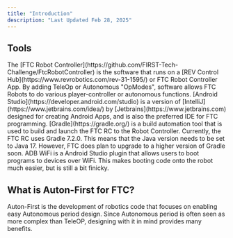 ```yaml
---
title: "Introduction"
description: "Last Updated Feb 28, 2025"
---
```


## Tools

<AccordionGroup>
  <Accordion title="FTC Robot Controller" defaultOpen={false}>
    The [FTC Robot Controller](https://github.com/FIRST-Tech-Challenge/FtcRobotController) is the software that runs on a [REV Control Hub](https://www.revrobotics.com/rev-31-1595/) or FTC Robot Controller App. By adding TeleOp or Autonomous "OpModes", software allows FTC Robots to do various player-controller or autonomous functions.
  </Accordion>

  <Accordion title="Android Studio" defaultOpen={false}>
    [Android Studio](https://developer.android.com/studio) is a version of [IntelliJ](https://www.jetbrains.com/idea/) by [Jetbrains](https://www.jetbrains.com) designed for creating Android Apps, and is also the preferred IDE for FTC programming.
  </Accordion>

  <Accordion title="Gradle" defaultOpen={false}>
    [Gradle](https://gradle.org/) is a build automation tool that is used to build and launch the FTC RC to the Robot Controller. Currently, the FTC RC uses Gradle 7.2.0. This means that the Java version needs to be set to Java 17. However, FTC does plan to upgrade to a higher version of Gradle soon.
  </Accordion>

  <Accordion title="ADB WiFi" defaultOpen={false}>
    ADB WiFi is a Android Studio plugin that allows users to boot programs to devices over WiFi. This makes booting code onto the robot much easier, but is still a bit finicky.
  </Accordion>
</AccordionGroup>

## What is Auton-First for FTC?

Auton-First is the development of robotics code that focuses on enabling easy Autonomous period design. Since Autonomous period is often seen as more complex than TeleOP, designing with it in mind provides many benefits.